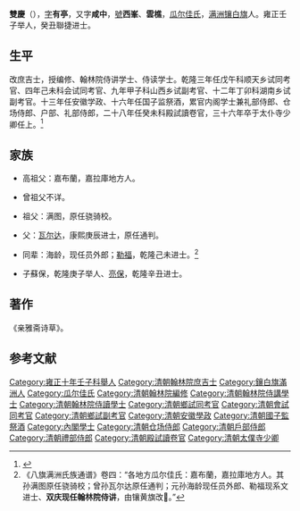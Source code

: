 '''雙慶'''（{{bd|？||1771年}}），[[字|字]]'''有亭'''，又字'''咸中'''，[[號|號]]'''西峯'''、'''雲樵'''，[[瓜尔佳氏|瓜尔佳氏]]，[[满洲|满洲]][[镶白旗|镶白旗]]人。雍正壬子举人，癸丑聯捷进士。

==生平==
改庶吉士，授编修、翰林院侍讲学士、侍读学士。乾隆三年任戊午科顺天乡试同考官、四年己未科会试同考官、九年甲子科山西乡试副考官、十二年丁卯科湖南乡试副考官。十三年任安徽学政、十六年任国子监祭酒，累官内阁学士兼礼部侍郎、仓场侍郎、户部、礼部侍郎，二十八年任癸未科殿試讀卷官，三十六年卒于太仆寺少卿任上。<ref>{{cite web |title=雙慶 |url=http://archive.ihp.sinica.edu.tw/ttscgi/ttsquerynew?0:0:mctauac:%282431%29@NO |website=台湾中央研究院历史研究所 |access-date=2021-01-20 |archive-date=2021-01-28 |archive-url=https://web.archive.org/web/20210128013802/http://archive.ihp.sinica.edu.tw/ttscgi/ttsquerynew?0:0:mctauac:(2431)@NO |dead-url=no }}</ref>

==家族==
*高祖父：嘉布蘭，嘉拉庫地方人。

*曾祖父不详。

*祖父：满图，原任骁骑校。

*父：[[瓦爾達_(康熙進士)|瓦尔达]]，康熙庚辰进士，原任通判。

*同辈：海龄，现任员外郎；[[勒福|勒福]]，乾隆己未进士。<ref>《八旗满洲氏族通谱》卷四：“各地方瓜尔佳氏：嘉布蘭，嘉拉庫地方人。其孙满图原任骁骑校；曾孙瓦尔达原任通判；元孙海龄现任员外郎、勒福现系文进士、'''双庆现任翰林院侍讲'''，由镶黄旗改𨽻。”</ref>

*子蘇保，乾隆庚子举人、[[亮保|亮保]]，乾隆辛丑进士。

==著作==
《亲雅斋诗草》。

==参考文献==
{{reflist}}
{{雍正十一年癸丑科殿試金榜}}
[[Category:雍正十年壬子科舉人|Category:雍正十年壬子科舉人]]
[[Category:清朝翰林院庶吉士|Category:清朝翰林院庶吉士]]
[[Category:鑲白旗滿洲人|Category:鑲白旗滿洲人]]
[[Category:瓜尔佳氏|Category:瓜尔佳氏]]
[[Category:清朝翰林院編修|Category:清朝翰林院編修]]
[[Category:清朝翰林院侍講學士|Category:清朝翰林院侍講學士]]
[[Category:清朝翰林院侍讀學士|Category:清朝翰林院侍讀學士]]
[[Category:清朝鄉試同考官|Category:清朝鄉試同考官]]
[[Category:清朝會試同考官|Category:清朝會試同考官]]
[[Category:清朝鄉試副考官|Category:清朝鄉試副考官]]
[[Category:清朝安徽學政|Category:清朝安徽學政]]
[[Category:清朝國子監祭酒|Category:清朝國子監祭酒]]
[[Category:內閣學士|Category:內閣學士]]
[[Category:清朝仓场侍郎|Category:清朝仓场侍郎]]
[[Category:清朝戶部侍郎|Category:清朝戶部侍郎]]
[[Category:清朝禮部侍郎|Category:清朝禮部侍郎]]
[[Category:清朝殿試讀卷官|Category:清朝殿試讀卷官]]
[[Category:清朝太僕寺少卿|Category:清朝太僕寺少卿]]